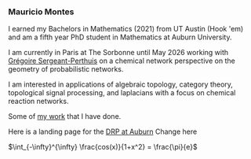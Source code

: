 === Mauricio Montes === 

I earned my Bachelors in Mathematics (2021) from UT Austin (Hook 'em) and am 
a fifth year PhD student in Mathematics at Auburn University.

I am currently in Paris at The Sorbonne until May 2026 working with [[https://www.normalesup.org/~sergeant/| Grégoire Sergeant-Perthuis]] on
a chemical network perspective on the geometry of probabilistic networks. 

I am interested in applications of algebraic topology, category theory,
topological signal processing, and laplacians with a focus on chemical reaction networks.

Some of [[Research| my work]] that I have done. 

Here is a landing page for the [[DRP at Auburn]]
Change here

{{IMG20240622132513.jpg|This is me|style="width:800px;height:533px;"}}

$\int_{-\infty}^{\infty} \frac{cos(x)}{1+x^2} = \frac{\pi}{e}$
